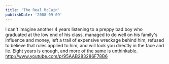 ```yaml
---
title: 'The Real McCain'
publishDate: '2008-09-09'
---
```


I can't imagine another 4 years listening to a preppy bad boy who graduated at the low end of his class, managed to do well on his family's influence and money, left a trail of expensive wreckage behind him, refused to believe that rules applied to him, and will look you directly in the face and lie. Eight years is enough, and more of the same is unthinkable.
http://www.youtube.com/p/95AAB283286F78B6
